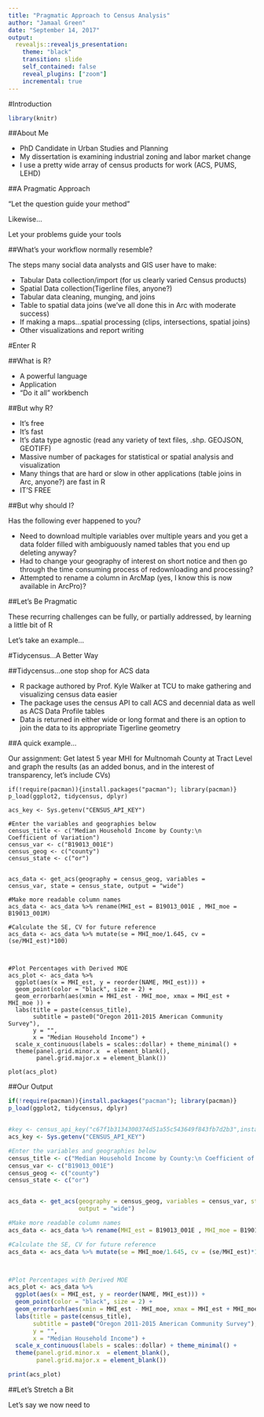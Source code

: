 ---
title: "Pragmatic Approach to Census Analysis"
author: "Jamaal Green"
date: "September 14, 2017"
output: 
  revealjs::revealjs_presentation:
    theme: "black"
    transition: slide
    self_contained: false
    reveal_plugins: ["zoom"]
    incremental: true
---

<script
  src="https://code.jquery.com/jquery-3.1.1.min.js"
  integrity="sha256-hVVnYaiADRTO2PzUGmuLJr8BLUSjGIZsDYGmIJLv2b8="
  crossorigin="anonymous"></script>

<script src="https://ajax.googleapis.com/ajax/libs/jqueryui/1.10.4/jquery-ui.min.js"></script>
<link href="https://ajax.googleapis.com/ajax/libs/jqueryui/1.10.4/themes/smoothness/jquery-ui.min.css" rel="stylesheet" type="text/css"/>

#Introduction
```{r, message=FALSE, warning=FALSE, include=FALSE}
library(knitr)
```

##About Me

* PhD Candidate in Urban Studies and Planning
* My dissertation is examining industrial zoning and labor market change
* I use a pretty wide array of census products for work (ACS, PUMS, LEHD)

##A Pragmatic Approach

"Let the question guide your method"

Likewise...

Let your problems guide your tools

##What's your workflow normally resemble?

The steps many social data analysts and GIS user have to make:

* Tabular Data collection/import (for us clearly varied Census products)
* Spatial Data collection(Tigerline files, anyone?)
* Tabular data cleaning, munging, and joins
* Table to spatial data joins (we've all done this in Arc with moderate success)
* If making a maps...spatial processing (clips, intersections, spatial joins)
* Other visualizations and report writing

#Enter R

##What is R?

- A powerful language
- Application
- "Do it all" workbench

##But why R?

- It's free
- It's fast
- It's data type agnostic (read any variety of text files, .shp. GEOJSON, GEOTIFF)
- Massive number of packages for statistical or spatial analysis and visualization
- Many things that are hard or slow in other applications (table joins in Arc, anyone?) are fast in R 
- IT'S FREE

##But why should I?

Has the following ever happened to you?

- Need to download multiple variables over multiple years and you get a data folder filled with ambiguously named tables that you end up deleting anyway?
- Had to change your geography of interest on short notice and then go through the time consuming process of redownloading and processing?
- Attempted to rename a column in ArcMap (yes, I know this is now available in ArcPro)?

##Let's Be Pragmatic

<section style="text-align: left;">

These recurring challenges can be fully, or partially addressed, by learning a little bit of R 

Let's take an example...

</section>

#Tidycensus...A Better Way

##Tidycensus...one stop shop for ACS data

- R package authored by Prof. Kyle Walker at TCU to make gathering and visualizing census data easier
- The package uses the census API to call ACS and decennial data as well as ACS Data Profile tables
- Data is returned in either wide or long format and there is an option to join the data to its appropriate Tigerline geometry

##A quick example...

Our assignment: Get latest 5 year MHI for Multnomah County at Tract Level and graph the results (as an added bonus, and in the interest of transparency, let's include CVs)

```
if(!require(pacman)){install.packages("pacman"); library(pacman)}
p_load(ggplot2, tidycensus, dplyr)

acs_key <- Sys.getenv("CENSUS_API_KEY")

#Enter the variables and geographies below
census_title <- c("Median Household Income by County:\n 
Coefficient of Variation")
census_var <- c("B19013_001E")
census_geog <- c("county")
census_state <- c("or")


acs_data <- get_acs(geography = census_geog, variables = 
census_var, state = census_state, output = "wide")

#Make more readable column names
acs_data <- acs_data %>% rename(MHI_est = B19013_001E , MHI_moe = B19013_001M)

#Calculate the SE, CV for future reference
acs_data <- acs_data %>% mutate(se = MHI_moe/1.645, cv = (se/MHI_est)*100)



#Plot Percentages with Derived MOE
acs_plot <- acs_data %>%
  ggplot(aes(x = MHI_est, y = reorder(NAME, MHI_est))) +
  geom_point(color = "black", size = 2) +
  geom_errorbarh(aes(xmin = MHI_est - MHI_moe, xmax = MHI_est + MHI_moe )) +
  labs(title = paste(census_title),
       subtitle = paste0("Oregon 2011-2015 American Community Survey"),
       y = "",
       x = "Median Household Income") + 
  scale_x_continuous(labels = scales::dollar) + theme_minimal() +
  theme(panel.grid.minor.x  = element_blank(),
        panel.grid.major.x = element_blank())

plot(acs_plot)

```

##Our Output

```{r, echo=FALSE, message=FALSE, warning=FALSE}
if(!require(pacman)){install.packages("pacman"); library(pacman)}
p_load(ggplot2, tidycensus, dplyr)


#key <- census_api_key("c67f1b3134300374d51a55c543649f843fb7d2b3",install = TRUE)
acs_key <- Sys.getenv("CENSUS_API_KEY")

#Enter the variables and geographies below
census_title <- c("Median Household Income by County:\n Coefficient of Variation")
census_var <- c("B19013_001E")
census_geog <- c("county")
census_state <- c("or")


acs_data <- get_acs(geography = census_geog, variables = census_var, state = census_state, 
                    output = "wide")

#Make more readable column names
acs_data <- acs_data %>% rename(MHI_est = B19013_001E , MHI_moe = B19013_001M)

#Calculate the SE, CV for future reference
acs_data <- acs_data %>% mutate(se = MHI_moe/1.645, cv = (se/MHI_est)*100)



#Plot Percentages with Derived MOE
acs_plot <- acs_data %>%
  ggplot(aes(x = MHI_est, y = reorder(NAME, MHI_est))) +
  geom_point(color = "black", size = 2) +
  geom_errorbarh(aes(xmin = MHI_est - MHI_moe, xmax = MHI_est + MHI_moe )) +
  labs(title = paste(census_title),
       subtitle = paste0("Oregon 2011-2015 American Community Survey"),
       y = "",
       x = "Median Household Income") + 
  scale_x_continuous(labels = scales::dollar) + theme_minimal() +
  theme(panel.grid.minor.x  = element_blank(),
        panel.grid.major.x = element_blank())

print(acs_plot)
```

##Let's Stretch a Bit

Let's say we now need to 